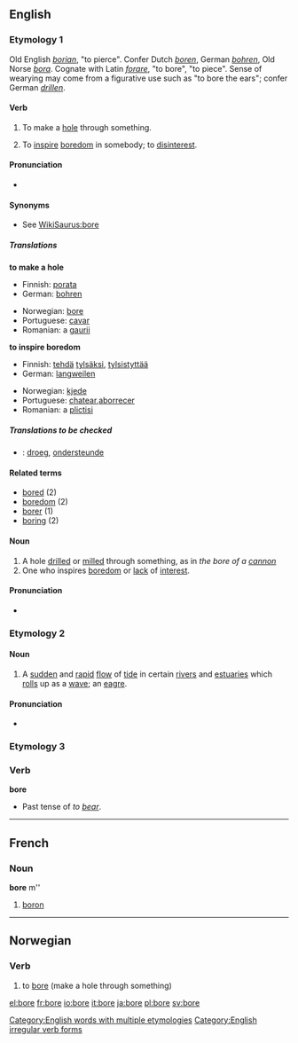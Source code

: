==English==
[[Category:English words with multiple etymologies]]
===Etymology 1===
Old English ''[[borian]]'', "to pierce". Confer Dutch ''[[boren]]'', German ''[[bohren]]'', Old Norse ''[[bora]]''. Cognate with Latin ''[[forare]]'', "to bore", "to piece". Sense of wearying may come from a figurative use such as "to bore the ears"; confer German ''[[drillen]]''.

====Verb====
{{en-verb|bore|bores|bored|boring}}

#{{transitive}} To make a [[hole]] through something.
#{{transitive}} To [[inspire]] [[boredom]] in somebody; to [[disinterest]].

====Pronunciation====
*{{IPA|/boː/ before consonants, /boːr/ before vowles}}

====Synonyms====
*See [[WikiSaurus:bore]]

=====Translations=====
'''to make a hole'''
{{top}}
*Finnish: [[porata]]
*German: [[bohren]]
{{mid}}
*Norwegian: [[#Norwegian|bore]]
*Portuguese: [[cavar]]
*Romanian: a [[gaurii]]
{{bottom}}

'''to inspire boredom'''
{{top}}
*Finnish: [[tehdä]] [[tylsä]]ksi, [[tylsistyttää]]
*German: [[langweilen]]
{{mid}}
*Norwegian: [[kjede]]
*Portuguese: [[chatear]],[[aborrecer]]
*Romanian: a [[plictisi]]
{{bottom}}

=====Translations to be checked=====
{{checktrans}}
*{{ttbc|Dutch}}: [[droeg]], [[ondersteunde]]

====Related terms====
*[[bored]] (2)
*[[boredom]] (2)
*[[borer]] (1)
*[[boring]] (2)

==== Noun ====
{{en-noun|bore|bores}}

#A hole [[drill]]ed or [[mill]]ed through something, as in ''the bore of a [[cannon]]''
#One who inspires [[boredom]] or [[lack]] of [[interest]].

====Pronunciation====
*{{IPA|/boː/ before consonants, /boːr/ before vowles}}

===Etymology 2===

====Noun====
{{en-noun|bore|bores}}

#A [[sudden]] and [[rapid]] [[flow]] of [[tide]] in certain [[river]]s and [[estuaries]] which [[roll]]s up as a [[wave]]; an [[eagre]].

====Pronunciation====
*{{IPA|/boː/ before consonants, /boːr/ before vowles}}

===Etymology 3===

===Verb===
[[Category:English irregular verb forms]]
'''bore'''

*Past tense of ''to [[bear]]''.


----

==French==
===Noun===
'''bore''' m''

# [[boron]]

----
==Norwegian==
===Verb===
{{no-verb-1|bor}}
#to [[bore]] (make a hole through something)

[[el:bore]]
[[fr:bore]]
[[io:bore]]
[[it:bore]]
[[ja:bore]]
[[pl:bore]]
[[sv:bore]]